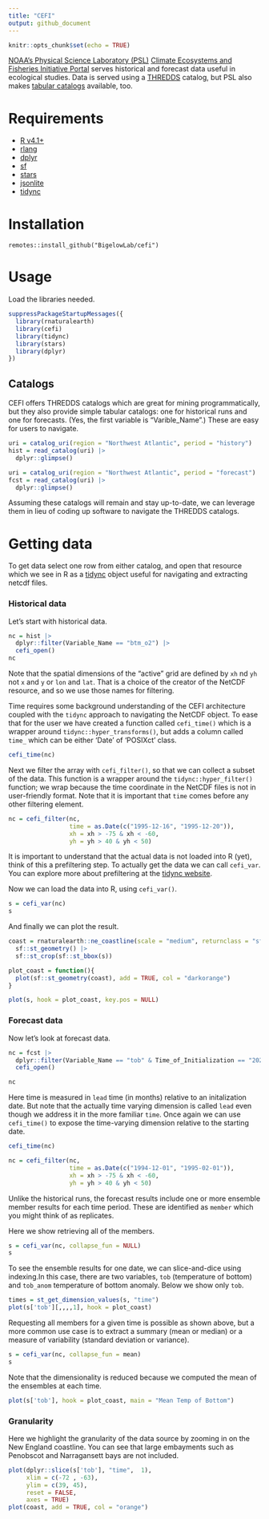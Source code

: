 ```yaml
---
title: "CEFI"
output: github_document
---
```


```r
knitr::opts_chunk$set(echo = TRUE)
```

[NOAA's Physical Science Laboratory (PSL)](https://psl.noaa.gov/) [Climate Ecosystems and Fisheries Initiative Portal](https://psl.noaa.gov/cefi_portal/) serves historical and forecast data useful in ecological studies. Data is served using a [THREDDS](https://psl.noaa.gov/thredds/catalog/Projects/CEFI/regional_mom6/catalog.html) catalog, but PSL also makes [tabular catalogs](https://psl.noaa.gov/cefi_portal/var_list_northwest_atlantic_hist_run.html) available, too.

# Requirements

 + [R v4.1+](https://www.r-project.org/)
 + [rlang](https://CRAN.R-project.org/package=rlang)
 + [dplyr](https://CRAN.R-project.org/package=dplyr)
 + [sf](https://CRAN.R-project.org/package=sf)
 + [stars](https://CRAN.R-project.org/package=stars)
 + [jsonlite](https://CRAN.R-project.org/package=jsonlite)
 + [tidync](https://CRAN.R-project.org/package=tidync)

# Installation

```
remotes::install_github("BigelowLab/cefi")
```

# Usage

Load the libraries needed.
```r
suppressPackageStartupMessages({
  library(rnaturalearth)
  library(cefi)
  library(tidync)
  library(stars)
  library(dplyr)
})
```

## Catalogs

CEFI offers THREDDS catalogs which are great for mining programmatically, but they also provide simple tabular catalogs: one for historical runs and one for forecasts.  (Yes, the first variable is "Varible_Name".)  These are easy for users to navigate. 

```r
uri = catalog_uri(region = "Northwest Atlantic", period = "history")
hist = read_catalog(uri) |>
  dplyr::glimpse()
```
```r
uri = catalog_uri(region = "Northwest Atlantic", period = "forecast")
fcst = read_catalog(uri) |>
  dplyr::glimpse()
```

Assuming these catalogs will remain and stay up-to-date, we can leverage them in lieu of coding up software to navigate the THREDDS catalogs.

# Getting data

To get data select one row from either catalog, and open that resource which we see in R as a [tidync](https://docs.ropensci.org/tidync/) object useful for navigating and extracting netcdf files.

### Historical data

Let's start with historical data. 

```r
nc = hist |>
  dplyr::filter(Variable_Name == "btm_o2") |>
  cefi_open()
nc
```

Note that the spatial dimensions of the "active" grid are defined by `xh` nd `yh` not `x` and `y` or `lon` and `lat`.  That is a choice of the creator of the NetCDF resource, and so we use those names for filtering.

Time requires some background understanding of the CEFI architecture coupled with the `tidync` approach to navigating the NetCDF object.  To ease that for the user we have created a function called `cefi_time()` which is a wrapper around `tidync::hyper_transforms()`, but adds a column called `time_` which can be either 'Date' of 'POSIXct' class.  

```r
cefi_time(nc)
```


Next we filter the array with `cefi_filter()`, so that we can collect a subset of the data. This function is a wrapper around the `tidync::hyper_filter()` function; we wrap because the time coordinate in the NetCDF files is not in user-friendly format.  Note that it is important that `time` comes before any other filtering element.

```r
nc = cefi_filter(nc, 
                 time = as.Date(c("1995-12-16", "1995-12-20")), 
                 xh = xh > -75 & xh < -60,
                 yh = yh > 40 & yh < 50)
```

It is important to understand that the actual data is not loaded into R (yet), think of this a prefiltering step.  To actually get the data we can call `cefi_var`.  You can explore more about prefiltering at the [tidync website](https://docs.ropensci.org/tidync/).

Now we can load the data into R, using `cefi_var()`.

```r
s = cefi_var(nc)
s
```

And finally we can plot the result.

```r
coast = rnaturalearth::ne_coastline(scale = "medium", returnclass = "sf") |>
  sf::st_geometry() |>
  sf::st_crop(sf::st_bbox(s)) 

plot_coast = function(){
  plot(sf::st_geometry(coast), add = TRUE, col = "darkorange")
}

plot(s, hook = plot_coast, key.pos = NULL)
```


### Forecast data

Now let's look at forecast data.

```r
nc = fcst |>
  dplyr::filter(Variable_Name == "tob" & Time_of_Initialization == "2022-12") |>
  cefi_open()

nc
```

Here time is measured in `lead` time (in months) relative to an initalization date.  But note that the actually time varying dimension is called `lead` even though we address it in the more familiar `time`. Once again we can use `cefi_time()` to expose the time-varying dimension relative to the starting date.

```r
cefi_time(nc)
```


```r
nc = cefi_filter(nc, 
                 time = as.Date(c("1994-12-01", "1995-02-01")), 
                 xh = xh > -75 & xh < -60,
                 yh = yh > 40 & yh < 50)
```                 

Unlike the historical runs, the forecast results include one or more ensemble member results for each time period. These are identified as `member` which you might think of as replicates.  

Here we show retrieving all of the members.

```r
s = cefi_var(nc, collapse_fun = NULL)
s
```

To see the ensemble results for one date, we can slice-and-dice using indexing.In this case, there are two variables, `tob` (temperature of bottom) and `tob_anom` temperature of bottom anomaly.  Below we show only `tob`.

```r
times = st_get_dimension_values(s, "time")
plot(s['tob'][,,,,1], hook = plot_coast)
```


Requesting all members for a given time is possible as shown above, but a more common use case is to extract a summary (mean or median) or a measure of variability (standard deviation or variance).

```r
s = cefi_var(nc, collapse_fun = mean)
s
```

Note that the dimensionality is reduced because we computed the mean of the ensembles at each time. 

```r
plot(s['tob'], hook = plot_coast, main = "Mean Temp of Bottom")
```


### Granularity

Here we highlight the granularity of the data source by zooming in on the New England coastline. You can see that large embayments such as Penobscot and Narragansett bays are not included. 

```r
plot(dplyr::slice(s['tob'], "time",  1),
     xlim = c(-72 , -63),
     ylim = c(39, 45),
     reset = FALSE,
     axes = TRUE)
plot(coast, add = TRUE, col = "orange")
```